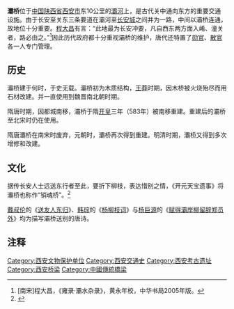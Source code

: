 {{文物保护单位
| 级别 = 全国
| 名称 = 灞桥遗址
| 编号 = 4-49
| 分类 = 古遗址
| 时代 = [[隋朝|隋]]-[[元朝|元]]
| 所在 = {{CHN}}[[陕西省|陕西省]][[西安市|西安市]]
| 登录 = 1996年
| Cat = 陕西全国重点文物保护单位
}}
'''灞桥'''位于[[中華人民共和國|中国]][[陕西省|陕西省]][[西安市|西安市]]东10公里的[[灞河|灞河]]上，是古代关中通向东方的重要交通设施。由于长安至关东三条要道在灞河至[[长安城|长安城]]之间并为一路，中间以灞桥连通，故地位十分重要。[[程大昌|程大昌]]有言：“此地最为长安冲要，凡自西东两方面入崤、潼关者，路必由之。”<ref> [南宋]程大昌，《雍录·灞水杂录》，黄永年校，中华书局2005年版。</ref>因此历代政府都十分重视灞桥的维护，唐代还特置了[[勋官|勋官]]、[[散官|散官]]各一人专门管理。

==历史==
灞桥建于何时，于史无载。灞桥初为木质结构，[[王莽|王莽]]时期，因木桥被火烧殆尽而用石材改建。并一直使用到魏晋南北朝时期。

隋唐时期，因都城南移，灞桥于隋[[开皇|开皇]]三年（583年）被南移重建。重建后的灞桥至北宋时仍在使用。

隋唐灞桥在南宋时废弃，元朝时，灞桥再次得到重建。明清时期，灞桥又得到多次增修和改建。

==文化==
据传长安人士远送东行者至此，要折下柳枝，表达惜别之情，《开元天宝遗事》将灞桥也称作“销魂桥”。<ref>{{Cite book | author = [[足立喜六|足立喜六]] | title = 长安史迹研究 | location = 西安| publisher   = 三秦出版社 | date = 2003年1月 | pages = 11 |ISBN = 9787806286715 | accessdate = 2013年5月26日 | url =  | language= zh-hans| quote =  }}</ref>

[[戴叔伦|戴叔伦]]的《[[wikisource:送友人東歸_(戴叔倫)|送友人东归]]》、[[韩琮|韩琮]]的《[[wikisource:楊柳枝詞_(韓琮)|杨柳枝词]]》与[[杨巨源|杨巨源]]的《[[wikisource:賦得灞岸柳留辭鄭員外|赋得灞岸柳留辞郑员外]]》均为描写灞桥送别的唐诗。

==注释==
{{Reflist|2}}

{{陕西全国重点文物保护单位}}
[[Category:西安文物保护单位|Category:西安文物保护单位]]
[[Category:西安交通史|Category:西安交通史]]
[[Category:西安考古遗址|Category:西安考古遗址]]
[[Category:西安桥梁|Category:西安桥梁]]
[[Category:中國傳統橋梁|Category:中國傳統橋梁]]